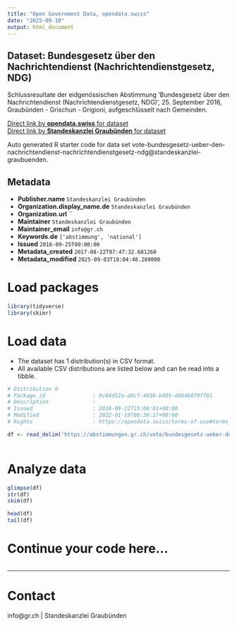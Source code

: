 ```yaml
---
title: "Open Government Data, opendata.swiss"
date: "2025-09-10"
output: html_document
---
```


## Dataset: Bundesgesetz über den Nachrichtendienst (Nachrichtendienstgesetz, NDG)

Schlussresultate der eidgenössischen Abstimmung 'Bundesgesetz über den Nachrichtendienst (Nachrichtendienstgesetz, NDG)', 25. September 2016, Graubünden - Grischun - Grigioni, aufgeschlüsselt nach Gemeinden.

[Direct link by **opendata.swiss** for dataset](https://opendata.swiss/de/dataset/bundesgesetz-uber-den-nachrichtendienst-nachrichtendienstgesetz-ndg)<br>
[Direct link by **Standeskanzlei Graubünden** for dataset](https://abstimmungen.gr.ch/vote/bundesgesetz-ueber-den-nachrichtendienst-nachrichtendienstgesetz-ndg/data)

Auto generated R starter code for data set vote-bundesgesetz-ueber-den-nachrichtendienst-nachrichtendienstgesetz-ndg@standeskanzlei-graubuenden.

## Metadata

- **Publisher.name** `Standeskanzlei Graubünden`
- **Organization.display_name.de** `Standeskanzlei Graubünden`
- **Organization.url** ``
- **Maintainer** `Standeskanzlei Graubünden`
- **Maintainer_email** `info@gr.ch`
- **Keywords.de** `['abstimmung', 'national']`
- **Issued** `2016-09-25T00:00:00`
- **Metadata_created** `2017-08-22T07:47:32.681260`
- **Metadata_modified** `2025-09-03T18:04:48.289000`


# Load packages

```r

library(tidyverse)
library(skimr)

```

# Load data

-   The dataset has 1 distribution(s) in CSV format.
-   All available CSV distributions are listed below and can be read into a tibble.

```r

# Distribution 0
# Package_id               : 8c64d52a-d4cf-4036-b405-d464b079ff01
# Description              : 
# Issued                   : 2016-09-22T15:06:01+00:00
# Modified                 : 2022-01-19T06:36:17+00:00
# Rights                   : https://opendata.swiss/terms-of-use#terms_by

df <- read_delim('https://abstimmungen.gr.ch/vote/bundesgesetz-ueber-den-nachrichtendienst-nachrichtendienstgesetz-ndg/data-csv')



```

# Analyze data

```r

glimpse(df)
str(df)
skim(df)

head(df)
tail(df)

```

# Continue your code here...

```r

```

------------------------------------------------------------------------

# Contact

info@gr.ch | Standeskanzlei Graubünden
